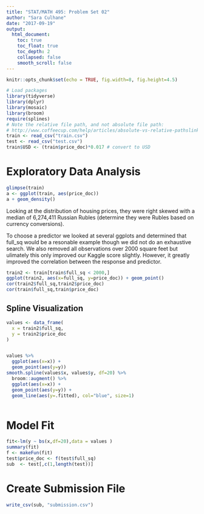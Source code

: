 ```yaml
---
title: "STAT/MATH 495: Problem Set 02"
author: "Sara Culhane"
date: "2017-09-19"
output:
  html_document:
    toc: true
    toc_float: true
    toc_depth: 2
    collapsed: false
    smooth_scroll: false
---
```


```r
knitr::opts_chunk$set(echo = TRUE, fig.width=8, fig.height=4.5)

# Load packages
library(tidyverse)
library(dplyr)
library(mosaic)
library(broom)
require(splines)
# Note the relative file path, and not absolute file path:
# http://www.coffeecup.com/help/articles/absolute-vs-relative-pathslinks/
train <- read_csv("train.csv")
test <- read_csv("test.csv")
train$USD <- (train$price_doc)*0.017 # convert to USD
```


# Exploratory Data Analysis

```r
glimpse(train)
a <- ggplot(train, aes(price_doc))
a + geom_density()
```

Looking at the distribution of housing prices, they were right skewed with a median of 6,274,411 Russian Rubles (determine they were Rubles based on currency conversions).

To choose a predictor we looked at several ggplots and determined that full_sq would be a resonable example though we did not do an exhaustive search. We also removed all observations over 2000 square feet but ulimately this only improved our Kaggle score slightly.  However, it greatly improved the correlation between the response and predictor.

```r
train2 <- train[train$full_sq < 2000,]
ggplot(train2, aes(x=full_sq, y=price_doc)) + geom_point()
cor(train2$full_sq,train2$price_doc)
cor(train$full_sq,train$price_doc)
```

## Spline Visualization

```r
values <- data_frame(
  x = train2$full_sq,
  y = train2$price_doc
)


values %>% 
  ggplot(aes(x=x)) +
  geom_point(aes(y=y))
smooth.spline(values$x, values$y, df=20) %>%
  broom::augment() %>% 
  ggplot(aes(x=x)) +
  geom_point(aes(y=y)) +
  geom_line(aes(y=.fitted), col="blue", size=1)



```

# Model Fit


```r
fit<-lm(y ~ bs(x,df=20),data = values )
summary(fit)
f <- makeFun(fit)
test$price_doc <- f(test$full_sq)
sub  <- test[,c(1,length(test))]

```


# Create Submission File

```r
write_csv(sub, "submission.csv")
```


